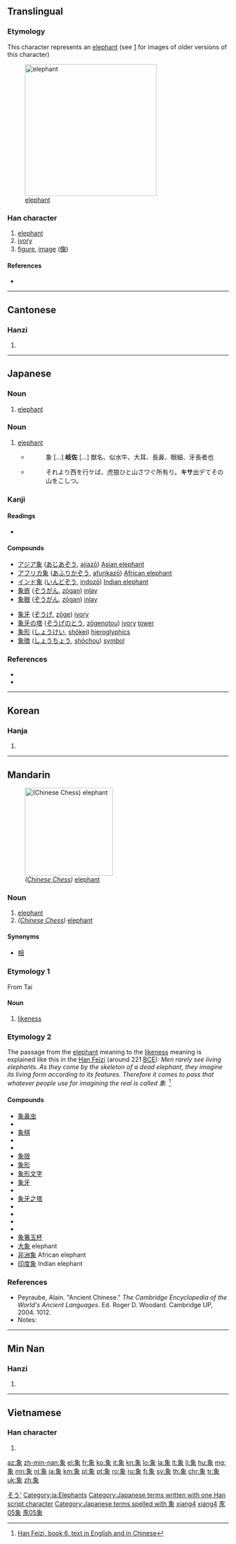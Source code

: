 ==Translingual==

===Etymology===
This character represents an [[elephant]] (see [http://www.chineseetymology.org/CharacterEtymology.aspx?characterInput=%E8%B1%A1&submitButton1=Etymology] for images of older versions of this character)

[[Image:Elephant_near_ndutu.jpg|300px|thumb|right|[[elephant]]]]
===Han character===
{{stroke order|strokes=11}}
{{Han char|rn=152|rad=豕|as=05|sn=11|snj=12|four=2723<sub>2</sub>|canj=弓日心人 (NAPO)}}

# [[elephant]]
# [[ivory]]
# [[figure]], [[image]] ([[像]])

====References====
* {{Han ref|kx=1195.210|dkj=36372|dj=1658.010|hdz=63611.090|uh=8C61|ud=35937|bh=B648|bd=46664}}

----

==Cantonese==

===Hanzi===
{{yue-hanzi|jyut=zoeng6|y=jeung6}}

# {{defn|lang=yue|sort=豕05}}

----

==Japanese==

===Noun===
{{ja-noun|k|hira=ぞう|rom=zō|hidx=そう'}}

# [[elephant]]

===Noun===
{{ja-noun|k|hira=きさ|rom=kisa|hidx=きさ}}

# [[elephant]]
#* {{RQ:Wamyō Ruijushō|7|52}}
#*: 象 [...] '''岐佐''' [...] 獣名、似水牛、大耳、長鼻、眼細、牙長者也
#* {{RQ:Utsubo Monogatari|Toshikage}}
#*: それより西を行ケば、虎狼ひと山さワぐ所有り。'''キサ'''出デてその山をこしつ。

===Kanji===
{{ja-kanji|grade=4|rs=豕05}}

====Readings====
* {{ja-readings|on=[[しょう]] (shō), [[ぞう]] (zō)|kun=[[かた]] (kata), [[かたどる]] (katadoru), [[のり]] (nori)}}

====Compounds====
{{top2}}
* [[アジア象]] ([[あじあぞう]], [[ajiazō]]) [[Asian elephant]]
* [[アフリカ象]] ([[あふりかぞう]], [[afurikazō]]) [[African elephant]]
* [[インド象]] ([[いんどぞう]], [[indozō]]) [[Indian elephant]]
* [[象嵌]] ([[ぞうがん]], [[zōgan]]) [[inlay]]
* [[象眼]] ([[ぞうがん]], [[zōgan]]) [[inlay]]
{{mid2}}
* [[象牙]] ([[ぞうげ]], [[zōge]]) [[ivory]]
* [[象牙の塔]] ([[ぞうげのとう]], [[zōgenotou]]) [[ivory]] [[tower]]
* [[象形]] ([[しょうけい]], [[shōkei]]) [[hieroglyphics]]
* [[象徴]] ([[しょうちょう]], [[shōchou]]) [[symbol]]
{{bottom}}

===References===
* {{R:Utsubo Monogatari 1}}
* {{R:Wamyō Ruijushō}}

[[Category:1000 Japanese basic words|そう']]
[[Category:ja:Elephants]]
[[Category:Japanese terms written with one Han script character]]
[[Category:Japanese terms spelled with 象]]

----

==Korean==

===Hanja===
{{ko-hanja|hangeul=상|eumhun=|rv=sang|mr=sang|y=sang}}

# {{defn|lang=ko|sort=豕05}}

----

==Mandarin==
{{attention|cmn|should the noun sections be combined? If not it should be made clear how they are differentiated}}
[[Image:Xiangqi_Elephant.png|200px|thumb|right|''([[w:Xiangqi|Chinese Chess]])'' [[elephant]]]]

===Noun===
{{cmn-noun|ts|pin=xiàng|pint=xiang4}}

# [[elephant]]
# ''([[w:Xiangqi|Chinese Chess]])'' [[elephant]]

====Synonyms====
* {{sense|elephant in Chinese Chess}} [[相]]

===Etymology 1===
From Tai

====Noun====
{{cmn-noun|s|pin=xiàng|pint=xiang4|tra=像|sim=象}}

# [[likeness]]

===Etymology 2===
The passage from the [[elephant]] meaning to the [[likeness]] meaning is explained like this in the [[wikipedia:Han Feizi (book)|Han Feizi]] (around 221 [[BCE]]): ''Men rarely see living elephants. As they come by the skeleton of a dead elephant, they imagine its living form according to its features. Therefore it comes to pass that whatever people use for imagining the real is called 象.'' <ref>[http://www2.iath.virginia.edu/saxon/servlet/SaxonServlet?source=xwomen/texts/hanfei.xml&style=xwomen/xsl/dynaxml.xsl&chunk.id=d2.20&toc.id=d2.20&doc.lang=bilingual Han Feizi, book 6, text in English and in Chinese]</ref>

====Compounds====
* [[象鼻虫]]
* {{zh-ts|象齒焚身|象齿焚身}}
* [[象棋]]
* {{zh-ts|象聲詞|象声词}}
* {{zh-ts|象戲|象戏}}
* [[象限]]
* [[象形]]
* [[象形文字]]
* [[象牙]]
* {{zh-ts|象牙寶塔|象牙宝塔}}
* [[象牙之塔]]
* {{zh-ts|象牙質|象牙质}}
* {{zh-ts|象眼兒|象眼儿}}
* {{zh-ts|象徵|象征}}
* {{zh-ts|象徵主義|象征主义}}
* [[象箸玉杯]]
* [[大象]] elephant
* [[非洲象]] African elephant
* [[印度象]] Indian elephant

===References===
* Peyraube, Alain. "Ancient Chinese." ''The Cambridge Encyclopedia of the World's Ancient Languages''. Ed. Roger D. Woodard. Cambridge UP, 2004. 1012.
* Notes:
<references/>

[[Category:Elementary Mandarin|xiang4]]
[[Category:cmn:Elephants|xiang4]]
[[Category:Elementary Mandarin|豕05象]]
[[Category:cmn:Elephants|豕05象]]

----

==Min Nan==

===Hanzi===
{{nan-hanzi|poj=chhiūⁿ|rs=豕05}}

# {{defn|lang=nan|sort=豕05}}

----

==Vietnamese==

===Han character===
{{vi-hantu|tượng|rs=豕05}}

# {{defn|lang=vi|sort=豕05}}

[[az:象]]
[[zh-min-nan:象]]
[[el:象]]
[[fr:象]]
[[ko:象]]
[[it:象]]
[[kn:象]]
[[lo:象]]
[[la:象]]
[[lt:象]]
[[li:象]]
[[hu:象]]
[[mg:象]]
[[mn:象]]
[[nl:象]]
[[ja:象]]
[[km:象]]
[[pl:象]]
[[pt:象]]
[[ro:象]]
[[ru:象]]
[[fi:象]]
[[sv:象]]
[[th:象]]
[[chr:象]]
[[tr:象]]
[[uk:象]]
[[zh:象]]